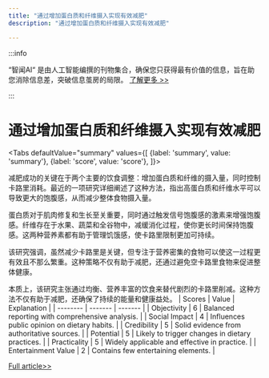 ```yaml
---
title: "通过增加蛋白质和纤维摄入实现有效减肥"
description: "通过增加蛋白质和纤维摄入实现有效减肥"

---
```



:::info

“智闻AI“ 是由人工智能编撰的刊物集合，确保您只获得最有价值的信息，旨在助您消除信息差，突破信息茧房的局限。  [了解更多 >>](/)

:::

# 通过增加蛋白质和纤维摄入实现有效减肥


<Tabs
	defaultValue="summary"
	values={[
	{label: 'summary', value: 'summary'},
	{label: 'score', value: 'score'},
]}>
<TabItem value="summary">


减肥成功的关键在于两个主要的饮食调整：增加蛋白质和纤维的摄入量，同时控制卡路里消耗。最近的一项研究详细阐述了这种方法，指出高蛋白质和纤维水平可以导致更大的饱腹感，从而减少整体食物摄入量。

蛋白质对于肌肉修复和生长至关重要，同时通过触发信号饱腹感的激素来增强饱腹感。纤维存在于水果、蔬菜和全谷物中，减缓消化过程，使你更长时间保持饱腹感。这两种营养素都有助于管理饥饿感，使卡路里限制更加可持续。

该研究强调，虽然减少卡路里是关键，但专注于营养密集的食物可以使这一过程更有效且不那么繁重。这种策略不仅有助于减肥，还通过避免空卡路里食物来促进整体健康。

本质上，该研究主张通过均衡、营养丰富的饮食来替代剧烈的卡路里削减。这种方法不仅有助于减肥，还确保了持续的能量和健康益处。
</TabItem>
<TabItem value="score">
	| Scores     | Value   | Explanation |
	| -------- | ------- | ------- |
	| Objectivity  | 6    | Balanced reporting with comprehensive analysis.    |
	| Social Impact | 4     | Influences public opinion on dietary habits.    |
	| Credibility    | 5    | Solid evidence from authoritative sources.    |
	| Potential    | 5    | Likely to trigger changes in dietary practices.    |
	| Practicality    | 5    | Widely applicable and effective in practice.    |
	| Entertainment Value    | 2    | Contains few entertaining elements.    |
</TabItem>
</Tabs>

[Full article>>](https://medicalxpress.com/news/2024-08-weight-loss-success-protein-fiber.html)
